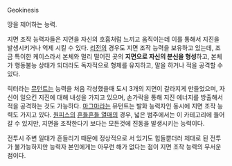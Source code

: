 Geokinesis

땅을 제어하는 능력. 

지면 조작 능력자들은 지면을 자신의 호흡처럼 느끼고 움직이는데 이를 통해서 지진을 발생시키거나 억제 시킬 수 있다. [[리전(마블 코믹스)|리전]]의 경우도 지면 조작 능력을 보유하고 있는데, 조금 특이한 케이스라서 본체와 멀리 떨어진 곳의 '''지면으로 자신의 분신을 형성'''하고, 본체가 행동불능 상태가 되더라도 독자적으로 형체를 유지하고, 말을 하거나 적을 공격할 수 있다.

릭터라는 [[뮤턴트]]는 능력을 처음 각성했을때 도시 3개의 지면이 갈라지게 만들었으며, 자신이 일으킨 지진에 대해 내성을 가지고 있으며, 손가락을 통해 지진 에너지를 방출해서 적을 공격하는 것도 가능하다. [[마그마(마블 코믹스)|마그마]]라는 뮤턴트는 발화 능력자인 동시에 지면 조작 능력도 가지고 있다. [[원피스]]의 [[흔들흔들 열매]]의 경우, 넓은 범주에서는 이 카테고리에 들어갈 수 있지만, 지면을 조작한다기 보다는 모든것에 진동을 발생시키는 능력이다.

전투시 주변 일대가 흔들리기 때문에 정상적으로 서 있기도 힘들뿐더러 제대로 된 전투가 불가능하지만 능력자 본인에게는 아무런 해가 없다는 점이 지면 조작 능력의 무서운 점이다.
